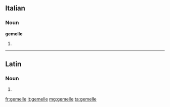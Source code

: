 ==Italian==

===Noun===
'''gemelle''' {{f}}

# {{plural of|gemella|lang=it}}

----

==Latin==

===Noun===
{{la-noun-form|gemelle}}

# {{inflection of|gemellus|gemellus|voc|s|lang=la}}

[[fr:gemelle]]
[[it:gemelle]]
[[mg:gemelle]]
[[ta:gemelle]]
